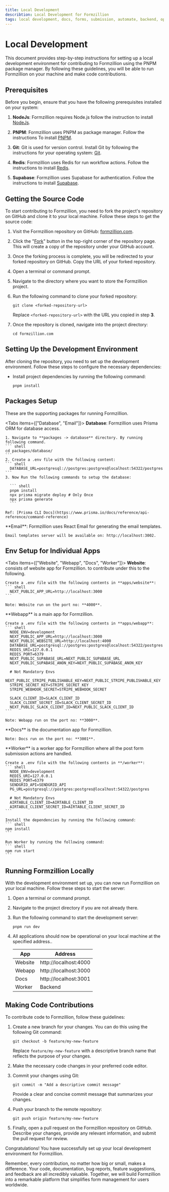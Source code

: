 ```yaml
---
title: Local Development
describtion: Local Development for Formzillion
tags: local development, docs, forms, submission, automate, backend, opensource, integrations, formzillion
---
```



# Local Development

This document provides step-by-step instructions for setting up a local development environment for contributing to Formzillion using the PNPM package manager. By following these guidelines, you will be able to run Formzillion on your machine and make code contributions.

## Prerequisites

Before you begin, ensure that you have the following prerequisites installed on your system:

1. **NodeJs**: Formzillion requires Node.js follow the instruction to install [NodeJs](https://nodejs.org).

2. **PNPM**: Formzillion uses PNPM as package manager. Follow the instructions To install [PNPM](https://pnpm.io/installation).

3. **Git**: Git is used for version control. Install Git by following the instructions for your operating system: [Git](https://git-scm.com/downloads).

4. **Redis**: Formzillion uses Redis for run workflow actions. Follow the instructions to install [Redis](https://redis.io/docs/getting-started/installation/).

5. **Supabase**: Formzillion uses Supabase for authentication. Follow the instructions to install [Supabase](https://supabase.com/docs/guides/getting-started/local-development).

## Getting the Source Code

To start contributing to Formzillion, you need to fork the project's repository on GitHub and clone it to your local machine. Follow these steps to get the source code:

1. Visit the Formzillion repository on GitHub: [formzillion.com](https://github.com/formzillion/formzillion.com).

2. Click the "[Fork](https://github.com/formzillion/formzillion.com/fork)" button in the top-right corner of the repository page. This will create a copy of the repository under your GitHub account.

3. Once the forking process is complete, you will be redirected to your forked repository on GitHub. Copy the URL of your forked repository.

4. Open a terminal or command prompt.

5. Navigate to the directory where you want to store the Formzillion project.

6. Run the following command to clone your forked repository:

   ```shell
   git clone <forked-repository-url>
   ```

   Replace `<forked-repository-url>` with the URL you copied in step **3**.

7. Once the repository is cloned, navigate into the project directory:

   ```shell
   cd formzillion.com
   ```

## Setting Up the Development Environment

After cloning the repository, you need to set up the development environment. Follow these steps to configure the necessary dependencies:

- Install project dependencies by running the following command:

  ```shell
  pnpm install
  ```

## Packages Setup

These are the supporting packages for running Formzillion.

<Tabs items={["Database", "Email"]}>
  <Tab>
    **Database**: Formzillion uses Prisma ORM for database access.

    1. Navigate to **packages -> database** directory. By running following command.
    ``` shell
    cd packages/database/
    ```
    2. Create a .env file with the following content:
    ``` shell
      DATABASE_URL=postgresql://postgres:postgres@localhost:54322/postgres
    ```
    3. Now Run the following commands to setup the database:

      ``` shell
      pnpm install
      npx prisma migrate deploy # Only Once
      npx prisma generate
      ```

    Ref: [Prisma CLI Docs](https://www.prisma.io/docs/reference/api-reference/command-reference)

  </Tab>

  <Tab>
  **Email**: Formzillion uses React Email for generating the email templates.

    Email templates server will be available on: http://localhost:3002.

  </Tab>
</Tabs>

## Env Setup for Individual Apps

<Tabs items={["Website", "Webapp", "Docs", "Worker"]}>
  <Tab>
    **Website**: consists of website app for Formzillion. to contribute under this to the following.
        
    Create a .env file with the following contents in **apps/website**:
    ``` shell
      NEXT_PUBLIC_APP_URL=http://localhost:3000
    ```

    Note: Website run on the port no: **4000**.

  </Tab>
  <Tab>
    **Webapp** is a main app for Formzillion.
    
    Create a .env file with the following contents in **apps/webapp**:
    ``` shell
      NODE_ENV=development
      NEXT_PUBLIC_APP_URL=http://localhost:3000
      NEXT_PUBLIC_WEBSITE_URL=http://localhost:4000
      DATABASE_URL=postgresql://postgres:postgres@localhost:54322/postgres
      REDIS_URI=127.0.0.1
      REDIS_PORT=6379
      NEXT_PUBLIC_SUPABASE_URL=NEXT_PUBLIC_SUPABASE_URL
      NEXT_PUBLIC_SUPABASE_ANON_KEY=NEXT_PUBLIC_SUPABASE_ANON_KEY

      # Not Mandatory Envs
      NEXT_PUBLIC_STRIPE_PUBLISHABLE_KEY=NEXT_PUBLIC_STRIPE_PUBLISHABLE_KEY
      STRIPE_SECRET_KEY=STRIPE_SECRET_KEY
      STRIPE_WEBHOOK_SECRET=STRIPE_WEBHOOK_SECRET

      SLACK_CLIENT_ID=SLACK_CLIENT_ID
      SLACK_CLIENT_SECRET_ID=SLACK_CLIENT_SECRET_ID
      NEXT_PUBLIC_SLACK_CLIENT_ID=NEXT_PUBLIC_SLACK_CLIENT_ID
    ```

    Note: Webapp run on the port no: **3000**.

  </Tab>
  <Tab>
    **Docs** is the documentation app for Formzillion.
  
    Note: Docs run on the port no: **3001**.
  </Tab>
  <Tab>
    **Worker** is a worker app for Formzillion where all the post form submission actions are handled.

    Create a .env file with the following contents in **/worker**:
    ``` shell
      NODE_ENV=development
      REDIS_URI=127.0.0.1
      REDIS_PORT=6379
      SENDGRID_API=SENDGRID_API
      PG_URL=postgresql://postgres:postgres@localhost:54322/postgres

      # Not Mandatory Envs
      AIRTABLE_CLIENT_ID=AIRTABLE_CLIENT_ID
      AIRTABLE_CLIENT_SECRET_ID=AIRTABLE_CLIENT_SECRET_ID
    ```

    Install the dependencies by running the following command:
    ``` shell
    npm install
    ```

    Run Worker by running the following command:
    ``` shell
    npm run start
    ```

  </Tab>
</Tabs>

## Running Formzillion Locally

With the development environment set up, you can now run Formzillion on your local machine. Follow these steps to start the server:

1. Open a terminal or command prompt.

2. Navigate to the project directory if you are not already there.

3. Run the following command to start the development server:

   ```shell
   pnpm run dev
   ```

4. All applications should now be operational on your local machine at the specified address..

   | App     | Address               |
   | ------- | --------------------- |
   | Website | http://localhost:4000 |
   | Webapp  | http://localhost:3000 |
   | Docs    | http://localhost:3001 |
   | Worker  | Backend               |

## Making Code Contributions

To contribute code to Formzillion, follow these guidelines:

1. Create a new branch for your changes. You can do this using the following Git command:

   ```shell
   git checkout -b feature/my-new-feature
   ```

   Replace `feature/my-new-feature` with a descriptive branch name that reflects the purpose of your changes.

2. Make the necessary code changes in your preferred code editor.

3. Commit your changes using Git:

   ```shell
   git commit -m "Add a descriptive commit message"
   ```

   Provide a clear and concise commit message that summarizes your changes.

4. Push your branch to the remote repository:

   ```shell
   git push origin feature/my-new-feature
   ```

5. Finally, open a pull request on the Formzillion repository on GitHub. Describe your changes, provide any relevant information, and submit the pull request for review.

Congratulations! You have successfully set up your local development environment for Formzillion.

Remember, every contribution, no matter how big or small, makes a difference. Your code, documentation, bug reports, feature suggestions, and feedback are all incredibly valuable. Together, we will build Formzillion into a remarkable platform that simplifies form management for users worldwide.
